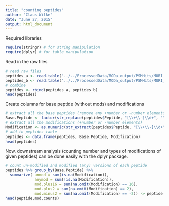 ```yaml
---
title: "counting peptides"
author: "Claus Wilke"
date: "June 27, 2015"
output: html_document
---
```


Required libraries
```r
require(stringr) # for string manipulation
require(dplyr) # for table manipulation
```


Read in the raw files 
```r
# read raw files
peptides_a <- read.table("../../ProcessedData/MODa_output/PSMHits/MURI_10a_MODa_PSMs.id.txt", header = TRUE, stringsAsFactors = FALSE)
peptides_b <- read.table("../../ProcessedData/MODa_output/PSMHits/MURI_10b_MODa_PSMs.id.txt", header = TRUE, stringsAsFactors = FALSE)
# combine
peptides <- rbind(peptides_a, peptides_b)
head(peptides)
```

Create columns for base peptide (without mods) and modifications
```r
# extract all the base peptides (remove any +number or -number elements)
Base.Peptide <- factor(str_replace(peptides$Peptide, "[\\+\\-]\\d+", ""))
# extract all the modifications (+number or -number elements)
Modification <- as.numeric(str_extract(peptides$Peptide, "[\\+\\-]\\d+"))
# add to peptides table
peptides <- data.frame(peptides, Base.Peptide, Modification)
head(peptides)
```

Now, downstream analysis (counting number and types of modifications of given peptides) can be done easily with the dplyr package.
```r
# count un-modified and modified (any) versions of each peptide
peptides %>% group_by(Base.Peptide) %>%
  summarize( unmod = sum(is.na(Modification)),
             anymod = sum(!is.na(Modification)),
             mod.plus16 = sum(na.omit(Modification) == 16),
             mod.plus2 = sum(na.omit(Modification) == 2),
             mod.minus2 = sum(na.omit(Modification) == -2)) -> peptide.mod.counts
head(peptide.mod.counts)

```